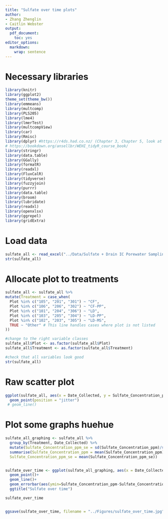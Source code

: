 ```yaml
---
title: "Sulfate over time plots"
author: 
- Zhang Zhenglin
- Caitlin Webster
output:
  pdf_document:
    toc: yes
editor_options:
  markdown:
    wrap: sentence
---
```


# Necessary libraries

```r
library(knitr)
library(ggplot2)
theme_set(theme_bw())
library(emmeans)
library(multcomp)
library(PLS205)
library(lme4)
library(lmerTest)
library(multcompView)
library(car)
library(Rmisc) 
library(dplyr) #https://r4ds.had.co.nz/ (Chapter 3, Chapter 5, look at filter and select)
# https://bookdown.org/ansellbr/WEHI_tidyR_course_book/
library(stringr) 
library(data.table)
library(GGally)
library(formatR)
library(readxl)
library(FluxCalR)
library(tidyverse)
library(fuzzyjoin)
library(purrr)
library(data.table)
library(broom)
library(lubridate)
library(readxl)
library(openxlsx)
library(ggrepel)
library(gridExtra)
```

# Load data

```r
sulfate_all <- read_excel("../Data/Sulfate + Drain IC Porewater Sampling Data.xlsx", sheet = 1)
str(sulfate_all)
```

# Allocate plot to treatments

```r

sulfate_all <- sulfate_all %>%
mutate(Treatment = case_when(
  Plot %in% c("105", "201", "301") ~ "CF",
  Plot %in% c("106", "206", "302") ~ "CF-PP",
  Plot %in% c("101", "204", "306") ~ "LD",
  Plot %in% c("103", "205", "304") ~ "LD-PP",
  Plot %in% c("102", "203", "305") ~ "LD-MS",
  TRUE ~ "Other" # This line handles cases where plot is not listed
))

#change to the right variable classes
sulfate_all$Plot <- as.factor(sulfate_all$Plot)
sulfate_all$Treatment <- as.factor(sulfate_all$Treatment)

#check that all variables look good
str(sulfate_all)
```

# Raw scatter plot 

```r
ggplot(sulfate_all, aes(x = Date_Collected, y = Sulfate_Concentration_ppm,  colour =  Treatment))+
  geom_point(position = "jitter")
 # geom_line()
```


# Plot some graphs huehue

```r

sulfate_all_graphing <- sulfate_all %>%
  group_by(Treatment, Date_Collected) %>%
  mutate(Sulfate_Concentration_ppm_se = sd(Sulfate_Concentration_ppm)/sqrt(3)) %>%
  summarise(Sulfate_Concentration_ppm = mean(Sulfate_Concentration_ppm),
  Sulfate_Concentration_ppm_se = mean(Sulfate_Concentration_ppm_se))


sulfate_over_time <- ggplot(sulfate_all_graphing, aes(x = Date_Collected, y = Sulfate_Concentration_ppm,  colour =  Treatment))+
  geom_point()+
  geom_line()+
  geom_errorbar(aes(ymin=Sulfate_Concentration_ppm-Sulfate_Concentration_ppm_se, ymax=Sulfate_Concentration_ppm+Sulfate_Concentration_ppm_se), size=0.5)+
  ggtitle("Sulfate over time")

sulfate_over_time


ggsave(sulfate_over_time, filename = "../Figures/sulfate_over_time.jpg", height = 25, width = 30, units = "cm", dpi=400)
```

